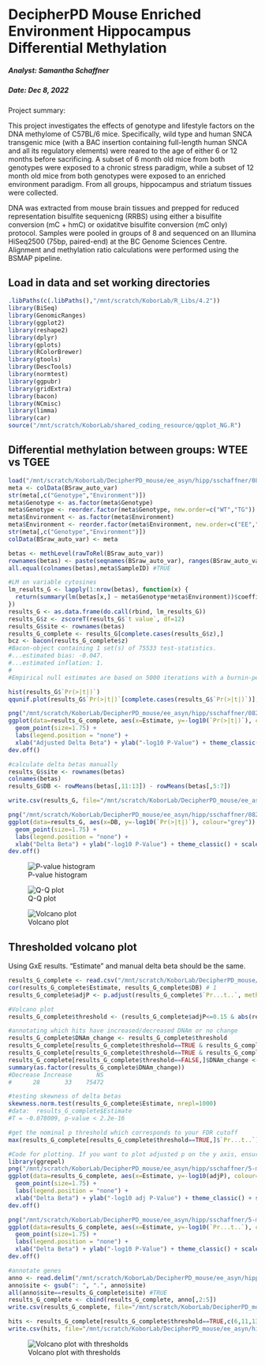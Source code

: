 DecipherPD Mouse Enriched Environment Hippocampus Differential Methylation
================================

##### Analyst: Samantha Schaffner
##### Date: Dec 8, 2022

Project summary:

This project investigates the effects of genotype and lifestyle factors on the DNA methylome of C57BL/6 mice. Specifically, wild type and human SNCA transgenic mice (with a BAC insertion containing full-length human SNCA and all its regulatory elements) were reared to the age of either 6 or 12 months before sacrificing. A subset of 6 month old mice from both genotypes were exposed to a chronic stress paradigm, while a subset of 12 month old mice from both genotypes were exposed to an enriched environment paradigm. From all groups, hippocampus and striatum tissues were collected.

DNA was extracted from mouse brain tissues and prepped for reduced representation bisulfite sequenicng (RRBS) using either a bisulfite conversion (mC + hmC) or oxidatitve bisulfite conversion (mC only) protocol. Samples were pooled in groups of 8 and sequenced on an Illumina HiSeq2500 (75bp, paired-end) at the BC Genome Sciences Centre. Alignment and methylation ratio calculations were performed using the BSMAP pipeline.

## Load in data and set working directories

```r
.libPaths(c(.libPaths(),"/mnt/scratch/KoborLab/R_Libs/4.2"))
library(BiSeq)
library(GenomicRanges)
library(ggplot2)
library(reshape2)
library(dplyr)
library(gplots)
library(RColorBrewer)
library(gtools)
library(DescTools)
library(normtest)
library(ggpubr)
library(gridExtra)
library(bacon)
library(NCmisc)
library(limma)
library(car)
source("/mnt/scratch/KoborLab/shared_coding_resource/qqplot_NG.R")
```

## Differential methylation between groups: WTEE vs TGEE

```r
load("/mnt/scratch/KoborLab/DecipherPD_mouse/ee_asyn/hipp/sschaffner/082022/5-methdiff_DNAm_DNAhm/preprocessing/oxbisulfite/CpH/oxBS_BSraw_CpH_10X_noout_auto_var.RData")
meta <- colData(BSraw_auto_var)
str(meta[,c("Genotype","Environment")])
meta$Genotype <- as.factor(meta$Genotype)
meta$Genotype <- reorder.factor(meta$Genotype, new.order=c("WT","TG"))
meta$Environment <- as.factor(meta$Environment)
meta$Environment <- reorder.factor(meta$Environment, new.order=c("EE","STD"))
str(meta[,c("Genotype","Environment")])
colData(BSraw_auto_var) <- meta

betas <- methLevel(rawToRel(BSraw_auto_var))
rownames(betas) <- paste(seqnames(BSraw_auto_var), ranges(BSraw_auto_var), sep=".")
all.equal(colnames(betas),meta$SampleID) #TRUE

#LM on variable cytosines
lm_results_G <- lapply(1:nrow(betas), function(x) {
  return(summary(lm(betas[x,] ~ meta$Genotype*meta$Environment))$coefficients[2,])
})
results_G <- as.data.frame(do.call(rbind, lm_results_G))
results_G$z <- zscoreT(results_G$`t value`, df=12)
results_G$site <- rownames(betas)
results_G_complete <- results_G[complete.cases(results_G$z),]
bcz <- bacon(results_G_complete$z)
#Bacon-object containing 1 set(s) of 75533 test-statistics.
#...estimated bias: -0.047.
#...estimated inflation: 1.
#
#Empirical null estimates are based on 5000 iterations with a burnin-period of 2000.

hist(results_G$`Pr(>|t|)`)
qqunif.plot(results_G$`Pr(>|t|)`[complete.cases(results_G$`Pr(>|t|)`)], title="lm ~Genotype*Environment")

png("/mnt/scratch/KoborLab/DecipherPD_mouse/ee_asyn/hipp/sschaffner/082022/5-methdiff_DNAm_DNAhm/methylation/WTEE_TGEE/linear_model/CpH/volcano_GxE_CpH_auto.png", width=305, height=335)
ggplot(data=results_G_complete, aes(x=Estimate, y=-log10(`Pr(>|t|)`), colour="grey")) +
  geom_point(size=1.75) +
  labs(legend.position = "none") +
  xlab("Adjusted Delta Beta") + ylab("-log10 P-Value") + theme_classic() + scale_color_manual(values=c( "gray87")) + theme(legend.position = "none")
dev.off()

#calculate delta betas manually
results_G$site <- rownames(betas)
colnames(betas)
results_G$DB <- rowMeans(betas[,11:13]) - rowMeans(betas[,5:7])

write.csv(results_G, file="/mnt/scratch/KoborLab/DecipherPD_mouse/ee_asyn/hipp/sschaffner/082022/5-methdiff_DNAm_DNAhm/methylation/WTEE_TGEE/linear_model/CpH/lm_WTEE_TGEE.csv", row.names=F)

png("/mnt/scratch/KoborLab/DecipherPD_mouse/ee_asyn/hipp/sschaffner/082022/5-methdiff_DNAm_DNAhm/methylation/WTEE_TGEE/linear_model/CpH/volcano_GxE_CpH_auto_manual_DB.png", width=305, height=335)
ggplot(data=results_G, aes(x=DB, y=-log10(`Pr(>|t|)`), colour="grey")) +
  geom_point(size=1.75) +
  labs(legend.position = "none") +
  xlab("Delta Beta") + ylab("-log10 P-Value") + theme_classic() + scale_color_manual(values=c( "gray87")) + theme(legend.position = "none")
dev.off()
```
![P-value histogram](/mnt/scratch/KoborLab/DecipherPD_mouse/ee_asyn/hipp/sschaffner/082022/5-methdiff_DNAm_DNAhm/methylation/WTEE_TGEE/linear_model/CpH/pval_hist.png)

![Q-Q plot](/mnt/scratch/KoborLab/DecipherPD_mouse/ee_asyn/hipp/sschaffner/082022/5-methdiff_DNAm_DNAhm/methylation/WTEE_TGEE/linear_model/CpH/qqplot.png)

![Volcano plot](/mnt/scratch/KoborLab/DecipherPD_mouse/ee_asyn/hipp/sschaffner/082022/5-methdiff_DNAm_DNAhm/methylation/WTEE_TGEE/linear_model/CpH/volcano_GxE_CpH_auto.png)

## Thresholded volcano plot 

Using GxE results. "Estimate" and manual delta beta should be the same.

```r
results_G_complete <- read.csv("/mnt/scratch/KoborLab/DecipherPD_mouse/ee_asyn/hipp/sschaffner/5-methdiff_DNAm_DNAhm/methylation/WTEE_TGEE/linear_model/auto/CpH/lm_WTEE_TGEE.csv")
cor(results_G_complete$Estimate, results_G_complete$DB) # 1
results_G_complete$adjP <- p.adjust(results_G_complete$`Pr...t..`, method="BH")

#Volcano plot
results_G_complete$threshold <- (results_G_complete$adjP<=0.15 & abs(results_G_complete$Estimate)>=0.1)

#annotating which hits have increased/decreased DNAm or no change
results_G_complete$DNAm_change <- results_G_complete$threshold
results_G_complete[results_G_complete$threshold==TRUE & results_G_complete$Estimate>0,]$DNAm_change <- "Increase"
results_G_complete[results_G_complete$threshold==TRUE & results_G_complete$Estimate<0,]$DNAm_change <- "Decrease"
results_G_complete[results_G_complete$threshold==FALSE,]$DNAm_change <- "NS"
summary(as.factor(results_G_complete$DNAm_change))
#Decrease Increase       NS 
#      28       33    75472 

#testing skewness of delta betas
skewness.norm.test(results_G_complete$Estimate, nrepl=1000)
#data:  results_G_complete$Estimate
#T = -0.078009, p-value < 2.2e-16

#get the nominal p threshold which corresponds to your FDR cutoff
max(results_G_complete[results_G_complete$threshold==TRUE,]$`Pr...t..`) # 0.000122277

#Code for plotting. If you want to plot adjusted p on the y axis, ensure to change the variable and axis label. Also check that the numbers for your pcutoff threshold and delta beta threshold are correct (for plotting cutoff lines).
library(ggrepel)
png("/mnt/scratch/KoborLab/DecipherPD_mouse/ee_asyn/hipp/sschaffner/5-methdiff_DNAm_DNAhm/methylation/WTEE_TGEE/linear_model/auto/CpH/volcano_WTEE_TGEE_CpH_thresholded.png", width=305, height=335)
ggplot(data=results_G_complete, aes(x=Estimate, y=-log10(adjP), colour=DNAm_change)) +
  geom_point(size=1.75) +
  labs(legend.position = "none") +
  xlab("Delta Beta") + ylab("-log10 adj P-Value") + theme_classic() + scale_color_manual(values=c("palegreen3", "palegreen3","gray87")) + geom_hline(yintercept=-log10(0.15)) + geom_vline(xintercept=-0.1) + geom_vline(xintercept=0.1) + theme(legend.position = "none") 
dev.off()

png("/mnt/scratch/KoborLab/DecipherPD_mouse/ee_asyn/hipp/sschaffner/5-methdiff_DNAm_DNAhm/methylation/WTEE_TGEE/linear_model/auto/CpH/volcano_WTEE_TGEE_CpH_thresholded_nomP.png", width=305, height=335)
ggplot(data=results_G_complete, aes(x=Estimate, y=-log10(`Pr...t..`), colour=DNAm_change)) +
  geom_point(size=1.75) +
  labs(legend.position = "none") +
  xlab("Delta Beta") + ylab("-log10 P-Value") + theme_classic() + scale_color_manual(values=c("palegreen3","palegreen3", "gray87")) + geom_hline(yintercept=-log10(0.000122277)) + geom_vline(xintercept=-0.1) + geom_vline(xintercept=0.1) + theme(legend.position = "none") + xlim(c(-0.8,0.8))
dev.off()

#annotate genes
anno <- read.delim("/mnt/scratch/KoborLab/DecipherPD_mouse/ee_asyn/hipp/sschaffner/5-methdiff_DNAm_DNAhm/preprocessing/oxbisulfite/CpH/auto/10X_filter/CpH_anno_mC_ChIP.txt")
anno$site <- gsub(": ", ".", anno$site)
all(anno$site==results_G_complete$site) #TRUE
results_G_complete <- cbind(results_G_complete, anno[,2:5])
write.csv(results_G_complete, file="/mnt/scratch/KoborLab/DecipherPD_mouse/ee_asyn/hipp/sschaffner/5-methdiff_DNAm_DNAhm/methylation/WTEE_TGEE/linear_model/auto/CpH/lm_WTEE_TGEE_CpH.csv", row.names=F)

hits <- results_G_complete[results_G_complete$threshold==TRUE,c(6,11,13,14,7,8)]
write.csv(hits, file="/mnt/scratch/KoborLab/DecipherPD_mouse/ee_asyn/hipp/sschaffner/5-methdiff_DNAm_DNAhm/methylation/WTEE_TGEE/linear_model/auto/CpH/lm_WTEE_TGEE_mC_CpH_hits.csv", row.names=F)
```
![Volcano plot with thresholds](/mnt/scratch/KoborLab/DecipherPD_mouse/ee_asyn/hipp/sschaffner/5-methdiff_DNAm_DNAhm/methylation/WTEE_TGEE/linear_model/auto/CpH/volcano_WTEE_TGEE_CpH_thresholded_nomP.png)


